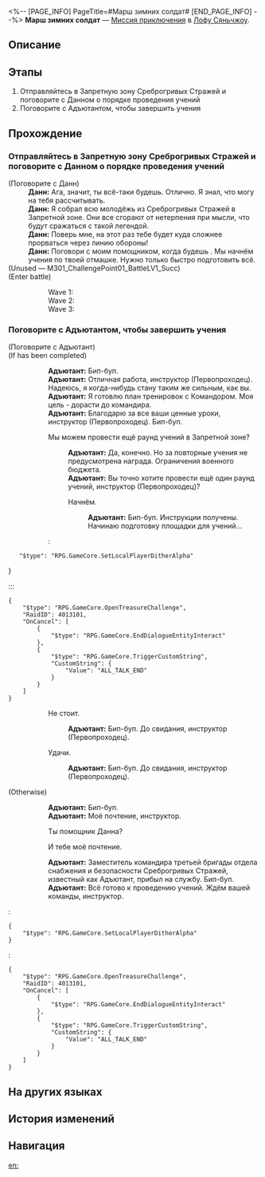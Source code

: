 <%-- [PAGE_INFO]
PageTitle=#Марш зимних солдат#
[END_PAGE_INFO] --%>
{{Дополнить|Диалоги.}}
{{Миссия Инфобокс
|id              = 4081311
|Название        = 
|Изображение     = Миссия Марш зимних солдат.png
|Тип             = Миссия приключения
|Событие         = 
|Глава           = 
|Условия         = Завершена [[Миссия Освоения]] «[[Возвращение]]»
|Персонажи       = Адъютант; Данн; Первопроходец
|СтартЛокация    = [[Лофу Сяньчжоу]] — [[Центральная гавань Приюта звёздных яликов]]
|Мир             = Лофу Сяньчжоу
|Предыдущая      = 
|Следующая       = 
|Награды         = 
}}
'''Марш зимних солдат''' — [[Миссия приключения]] в [[Лофу Сяньчжоу]].

==Описание==
{{Описание|<!--официальное описание из Перекрёстка судеб-->}}

==Этапы==
# Отправляйтесь в Запретную зону Среброгривых Стражей и поговорите с Данном о порядке проведения учений
# Поговорите с Адъютантом, чтобы завершить учения

==Прохождение==
{{Дополнить}}
{{Диалог Конец}}

===Отправляйтесь в Запретную зону Среброгривых Стражей и поговорите с Данном о порядке проведения учений===
{{Описание миссии|тип=Миссия приключения|локация=Запретная зона Среброгривых Стражей|Данн отправил вам сообщение, в котором выражает надежду на ваше участие в боевых учениях в Запретной зоне Среброгривых Стражей.<br />У вас уже есть разрешение командира, поэтому вы собираетесь поучаствовать.}}
{{Диалог Начало}}

;(Поговорите с Данн)
:'''Данн:''' Ага, значит, ты всё-таки будешь. Отлично. Я знал, что могу на тебя рассчитывать.
:'''Данн:''' Я собрал всю молодёжь из Среброгривых Стражей в Запретной зоне. Они все сгорают от нетерпения при мысли, что будут сражаться с такой легендой.
:'''Данн:''' Поверь мне, на этот раз тебе будет куда сложнее прорваться через линию обороны!
:'''Данн:''' Поговори с моим помощником, когда будешь {{MC|ж=готова|м=готов}}. Мы начнём учения по твоей отмашке. Нужно только быстро подготовить всё.
;(Unused &mdash; M301_ChallengePoint01_BattleLV1_Succ)
;(Enter battle)
:::Wave 1: {{Список врагов|mode=sent|Солдат Среброгривых Стражей*2; Стрелок Среброгривых Стражей*1}}
:::Wave 2: {{Список врагов|mode=sent|Солдат Среброгривых Стражей*1; Стрелок Среброгривых Стражей*2}}
:::Wave 3: {{Список врагов|mode=sent|Солдат Среброгривых Стражей*1; Лейтенант Среброгривых Стражей*1; Стрелок Среброгривых Стражей*1}}
{{Диалог Конец}}

===Поговорите с Адъютантом, чтобы завершить учения===
{{Описание миссии|тип=Миссия приключения|локация=Запретная зона Среброгривых Стражей|Данн отправил вам сообщение, в котором выражает надежду на ваше участие в боевых учениях в Запретной зоне Среброгривых Стражей.<br />Поговорите с Адъютантом, чтобы начать первый этап учений и завершить испытания от Среброгривых Стражей.}}
{{Диалог Начало}}


;(Поговорите с Адъютант)
;(If {{cx}}<!--Hidden Mission ID 4081313--> has been completed)
::'''Адъютант:''' Бип-буп.
::'''Адъютант:''' Отличная работа, инструктор (Первопроходец). Надеюсь, я когда-нибудь стану таким же сильным, как вы.
::'''Адъютант:''' Я готовлю план тренировок с Командором. Моя цель - дорасти до командира.
::'''Адъютант:''' Благодарю за все ваши ценные уроки, инструктор (Первопроходец). Бип-буп.
::{{Диалог|Стрелка}} Мы можем провести ещё раунд учений в Запретной зоне?
:::'''Адъютант:''' Да, конечно. Но за повторные учения не предусмотрена награда. Ограничения военного бюджета.
:::'''Адъютант:''' Вы точно хотите провести ещё один раунд учений, инструктор (Первопроходец)?
:::{{Диалог|Стрелка}} Начнём.
::::'''Адъютант:''' Бип-буп. Инструкции получены. Начинаю подготовку площадки для учений...
:::<pre>{
	"$type": "RPG.GameCore.SetLocalPlayerDitherAlpha"
}</pre>
:::<pre>{
	"$type": "RPG.GameCore.OpenTreasureChallenge",
	"RaidID": 4013101,
	"OnCancel": [
		{
			"$type": "RPG.GameCore.EndDialogueEntityInteract"
		},
		{
			"$type": "RPG.GameCore.TriggerCustomString",
			"CustomString": {
				"Value": "ALL_TALK_END"
			}
		}
	]
}</pre>
:::{{Диалог|Выход}} Не стоит.
::::'''Адъютант:''' Бип-буп. До свидания, инструктор (Первопроходец).
::{{Диалог|Выход}} Удачи.
:::'''Адъютант:''' Бип-буп. До свидания, инструктор (Первопроходец).
;(Otherwise)
::'''Адъютант:''' Бип-буп.
::'''Адъютант:''' Моё почтение, инструктор.
::{{Диалог|Стрелка}} Ты помощник Данна?
::{{Диалог|Стрелка}} И тебе моё почтение.
::'''Адъютант:''' Заместитель командира третьей бригады отдела снабжения и безопасности Среброгривых Стражей, известный как Адъютант, прибыл на службу. Бип-буп.
::'''Адъютант:''' Всё готово к проведению учений. Ждём вашей команды, инструктор.
:<pre>{
	"$type": "RPG.GameCore.SetLocalPlayerDitherAlpha"
}</pre>
:<pre>{
	"$type": "RPG.GameCore.OpenTreasureChallenge",
	"RaidID": 4013101,
	"OnCancel": [
		{
			"$type": "RPG.GameCore.EndDialogueEntityInteract"
		},
		{
			"$type": "RPG.GameCore.TriggerCustomString",
			"CustomString": {
				"Value": "ALL_TALK_END"
			}
		}
	]
}</pre>
{{Диалог Конец}}

==На других языках==
{{На других языках
|en   = Winter Soldiers' March
|zhs  = 冬兵进行曲
|zht  = 冬兵進行曲
|ja   = 冬兵進行曲
|ko   = 겨울 병사 행진곡
|es   = Marcha de los soldados invernales
|fr   = Marche des soldats de l'hiver
|ru   = Марш зимних солдат
|th   = ลำนำทหารเหมันต์
|vi   = Khúc Quân Hành Băng Giá
|de   = Marsch der Wintersoldaten
|id   = Mars Tentara Musim Dingin
|pt   = Marcha dos Soldados Invernais
}}

==История изменений==
{{История изменений|3.5}}

==Навигация==
{{Миссия приключения Навбокс|Глава }}

[[en:]]
